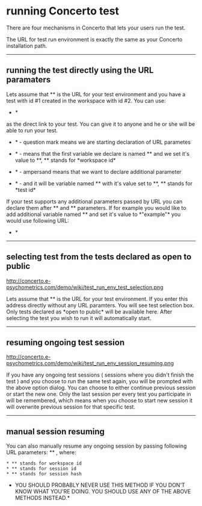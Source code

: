 =running Concerto test=

There are four mechanisms in Concerto that lets your users run the test.

The URL for test run environment is exactly the same as your Concerto installation path.

----

==running the test directly using the URL paramaters==

Lets assume that *{{{http://domain.com/}}}* is the URL for your test environment and you have a test with id #1 created in the workspace with id #2. You can use:

*{{{http://domain.com/?wid=2&tid=1}}}* 

as the direct link to your test. You can give it to anyone and he or she will be able to run your test. 

*{{{?}}}* - question mark means we are starting declaration of URL parametes

*{{{wid=2}}}* - means that the first variable we declare is named *{{{wid}}}* and we set it's value to *{{{2}}}*, *{{{wid}}}* stands for *workspace id*

*{{{&}}}* - ampersand means that we want to declare additional parameter

*{{{tid=1}}}* - and it will be variable named *{{{tid}}}* with it's value set to *{{{1}}}*, *{{{tid}}}* stands for *test id*

If your test supports any additional parameters passed by URL you can declare them after *{{{wid}}}* and *{{{tid}}}* parameters. If for example you would like to add additional variable named *{{{var1}}}* and set it's value to *"example"* you would use following URL:

*{{{http://domain.com/?wid=2&tid=1&var1=example}}}* 

----

==selecting test from the tests declared as open to public==

http://concerto.e-psychometrics.com/demo/wiki/test_run_env_test_selection.png

Lets assume that *{{{http://domain.com/}}}* is the URL for your test environment. If you enter this address directly without any URL paramters. You will see test selection box. Only tests declared as *open to public* will be available here. After selecting the test you wish to run it will automatically start.

----

==resuming ongoing test session==

http://concerto.e-psychometrics.com/demo/wiki/test_run_env_session_resuming.png

If you have any ongoing test sessions ( sessions where you didn't finish the test ) and you choose to run the same test again, you will be prompted with the above option dialog. You can choose to either continue previous session or start the new one. Only the last session per every test you participate in will be remembered, which means when you choose to start new session it will overwrite previous session for that specific test.

----

==manual session resuming==

You can also manually resume any ongoing session by passing following URL parameters: *{{{wid, sid, hash}}}* , where:

 * *{{{wid}}}* stands for workspace id
 * *{{{sid}}}* stands for session id
 * *{{{hash}}}* stands for session hash

*YOU SHOULD PROBABLY NEVER USE THIS METHOD IF YOU DON'T KNOW WHAT YOU'RE DOING. YOU SHOULD USE ANY OF THE ABOVE METHODS INSTEAD.*